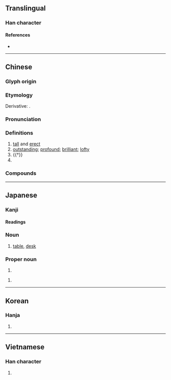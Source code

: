 {{character info/new}}
==Translingual==

===Han character===
{{Han char|rn=24|rad=十|as=06|sn=8|four=21406|canj=YAJ|ids=⿱[[卜|⺊]][[早]]}}

====References====
* {{Han ref|kx=0156.290|dkj=02741|dj=0356.200|hdz=10061.060|uh=5353|ud=21331|bh=A8F4|bd=43252}}

----

==Chinese==
{{zh-forms}}

===Glyph origin===
{{Han etym}}

===Etymology===
Derivative: {{och-l|桌|table}}.

===Pronunciation===
{{zh-pron
|m=zhuó
|c=coek3,zoek3
|h=
|mn=toh/tok
|mn_note=toh - vernacular; tok - literary
|w=
|mc=y
|oc=y
|ma=
|cat=a,pn
}}

===Definitions===
{{zh-hanzi}}

# [[tall]] and [[erect]]
# [[outstanding]]; [[profound]]; [[brilliant]]; [[lofty]]
# {{†}} {{zh-original|桌|table}}
# {{surname|lang=zh}}

===Compounds===
{{zh-der|卓殊|卓立|卓詭|卓識|匾打側卓|堅苦卓絕|卓異|卓著|卓絕群倫|卓犖不羈|卓犖|卓裁|卓絕|卓特|卓爾出群|卓有成效|卓卓|卓爾不群|卓見|卓鷙|卓爾|卓望|卓卓錚錚|卓躒|卓越超群|卓然不群|卓然|卓午|卓越|擦卓兒|挺然卓立|畢卓持螯|超卓|艱苦卓絕|遠見卓識|高才卓識|羊卓雍湖|顏苦孔卓|高卓}}

----

==Japanese==

===Kanji===
{{ja-kanji|grade=c|rs=十06}}

====Readings====
{{ja-readings
|goon=たく
|kanon=たく
|kun=すぐ-れる
|nanori=たかし, すぐる
}}

{{ja-kanjitab|たく|yomi=o}}

===Noun===
{{ja-noun|たく}}

# [[table]], [[desk]]

===Proper noun===
{{ja-pos|proper|たかし}}

# {{given name|male|lang=ja|sort=たかし}}

{{ja-pos|proper|すぐる}}

# {{given name|male|lang=ja|sort=すぐる}}

----

==Korean==

===Hanja===
{{ko-hanja|hangeul=탁|rv=tak|mr=t'ak}}

# {{defn|lang=ko|sort=十06}}

----

==Vietnamese==

===Han character===
{{vi-hantu|[[trác]], [[chác]], [[giạt]]|rs=十06}}

# {{defn|lang=vi|sort=十06}}
